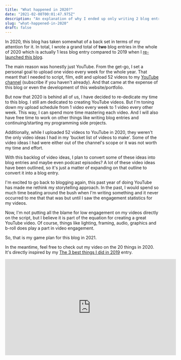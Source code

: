 ```yaml
---
title: "What happened in 2020?"
date: "2021-02-08T00:01:47.975Z"
description: "An explanation of why I ended up only writing 2 blog entries in 2020 and what are my plans for this blog in 2021"
slug: "what-happened-in-2020"
draft: false
---
```


In 2020, this blog has taken somewhat of a back set in terms of my attention for it. In total, I wrote a grand total of **two** blog entries in the whole of 2020 which is actually 1 less blog entry compared to 2019 when I [re-launched this blog](http://dickwyn.xyz/blog/hello/).

The main reason was honestly just YouTube. From the get-go, I set a personal goal to upload one video every week for the whole year. That meant that I needed to script, film, edit and upload 52 videos to my [YouTube channel](https://youtube.com/dickwyn) (subscribe if you haven't already). And that came at the expense of this blog or even the development of this website/portfolio.

But now that 2020 is behind all of us, I have decided to re-dedicate my time to this blog. I still am dedicated to creating YouTube videos. But I'm toning down my upload schedule from 1 video every week to 1 video every other week. This way, I can spend more time mastering each video. And I will also have free time to work on other things like writing blog entries and continuing/starting my programming side projects.

Additionally, while I uploaded 52 videos to YouTube in 2020, they weren't the only video ideas I had in my 'bucket list of videos to make'. Some of the video ideas I had were either out of the channel's scope or it was not worth my time and effort.

With this backlog of video ideas, I plan to convert some of these ideas into blog entries and maybe even podcast episodes? A lot of these video ideas have been outlined, so it's just a matter of expanding on that outline to convert it into a blog entry.

I'm excited to go back to blogging again, this past year of doing YouTube has made me rethink my storytelling approach. In the past, I would spend so much time beating around the bush when I'm writing something and it never occurred to me that that was but until I saw the engagement statistics for my videos.

Now, I'm not putting all the blame for low engagement on my videos directly on the script, but I believe it is part of the equation for creating a great YouTube video. Of course, things like lighting, framing, audio, graphics and b-roll does play a part in video engagement.

So, that is my game plan for this blog in 2021.

In the meantime, feel free to check out my video on the 20 things in 2020. It's directly inspired by my [The 3 best things I did in 2019](http://dickwyn.xyz/blog/the-3-best-things-i-did-in-2019/) entry.

<iframe
  width="560"
  height="315"
  src="https://www.youtube.com/embed/nQ55OTQfZJg"
  frameBorder="0"
  allow="accelerometer; autoplay; clipboard-write; encrypted-media; gyroscope; picture-in-picture"
  allowFullScreen
></iframe>
